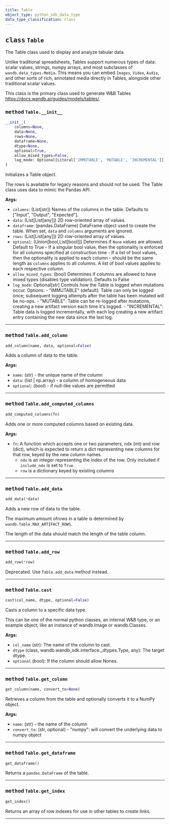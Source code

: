 ```yaml
---
title: Table
object_type: python_sdk_data_type
data_type_classification: class
---
```


<Card title="View the source code" href="https://github.com/wandb/wandb/blob/main/wandb/sdk/data_types/table.py" icon="github"/>




## <kbd>class</kbd> `Table`
The Table class used to display and analyze tabular data. 

Unlike traditional spreadsheets, Tables support numerous types of data: scalar values, strings, numpy arrays, and most subclasses of `wandb.data_types.Media`. This means you can embed `Images`, `Video`, `Audio`, and other sorts of rich, annotated media directly in Tables, alongside other traditional scalar values. 

This class is the primary class used to generate W&B Tables https://docs.wandb.ai/guides/models/tables/. 

### <kbd>method</kbd> `Table.__init__`

```python
__init__(
    columns=None,
    data=None,
    rows=None,
    dataframe=None,
    dtype=None,
    optional=True,
    allow_mixed_types=False,
    log_mode: Optional[Literal['IMMUTABLE', 'MUTABLE', 'INCREMENTAL']] = 'IMMUTABLE'
)
```

Initializes a Table object. 

The rows is available for legacy reasons and should not be used. The Table class uses data to mimic the Pandas API. 



**Args:**
 
 - `columns`:  (List[str]) Names of the columns in the table.  Defaults to ["Input", "Output", "Expected"]. 
 - `data`:  (List[List[any]]) 2D row-oriented array of values. 
 - `dataframe`:  (pandas.DataFrame) DataFrame object used to create the table.  When set, `data` and `columns` arguments are ignored. 
 - `rows`:  (List[List[any]]) 2D row-oriented array of values. 
 - `optional`:  (Union[bool,List[bool]]) Determines if `None` values are allowed. Default to True 
        - If a singular bool value, then the optionality is enforced for all  columns specified at construction time 
        - If a list of bool values, then the optionality is applied to each  column - should be the same length as `columns`  applies to all columns. A list of bool values applies to each respective column. 
 - `allow_mixed_types`:  (bool) Determines if columns are allowed to have mixed types  (disables type validation). Defaults to False 
 - `log_mode`:  Optional[str] Controls how the Table is logged when mutations occur.  Options: 
        - "IMMUTABLE" (default): Table can only be logged once; subsequent  logging attempts after the table has been mutated will be no-ops. 
        - "MUTABLE": Table can be re-logged after mutations, creating  a new artifact version each time it's logged. 
        - "INCREMENTAL": Table data is logged incrementally, with each log creating  a new artifact entry containing the new data since the last log. 




---

### <kbd>method</kbd> `Table.add_column`

```python
add_column(name, data, optional=False)
```

Adds a column of data to the table. 



**Args:**
 
 - `name`:  (str) - the unique name of the column 
 - `data`:  (list | np.array) - a column of homogeneous data 
 - `optional`:  (bool) - if null-like values are permitted 

---

### <kbd>method</kbd> `Table.add_computed_columns`

```python
add_computed_columns(fn)
```

Adds one or more computed columns based on existing data. 



**Args:**
 
 - `fn`:  A function which accepts one or two parameters, ndx (int) and  row (dict), which is expected to return a dict representing  new columns for that row, keyed by the new column names. 
    - `ndx` is an integer representing the index of the row. Only included if `include_ndx`  is set to `True`. 
    - `row` is a dictionary keyed by existing columns 

---

### <kbd>method</kbd> `Table.add_data`

```python
add_data(*data)
```

Adds a new row of data to the table. 

The maximum amount ofrows in a table is determined by `wandb.Table.MAX_ARTIFACT_ROWS`. 

The length of the data should match the length of the table column. 

---

### <kbd>method</kbd> `Table.add_row`

```python
add_row(*row)
```

Deprecated. Use `Table.add_data` method instead. 

---


### <kbd>method</kbd> `Table.cast`

```python
cast(col_name, dtype, optional=False)
```

Casts a column to a specific data type. 

This can be one of the normal python classes, an internal W&B type, or an example object, like an instance of wandb.Image or wandb.Classes. 



**Args:**
 
 - `col_name` (str):  The name of the column to cast. 
 - `dtype` (class, wandb.wandb_sdk.interface._dtypes.Type, any):  The  target dtype. 
 - `optional` (bool):  If the column should allow Nones. 

---


### <kbd>method</kbd> `Table.get_column`

```python
get_column(name, convert_to=None)
```

Retrieves a column from the table and optionally converts it to a NumPy object. 



**Args:**
 
 - `name`:  (str) - the name of the column 
 - `convert_to`:  (str, optional) - "numpy": will convert the underlying data to numpy object 

---

### <kbd>method</kbd> `Table.get_dataframe`

```python
get_dataframe()
```

Returns a `pandas.DataFrame` of the table. 

---

### <kbd>method</kbd> `Table.get_index`

```python
get_index()
```

Returns an array of row indexes for use in other tables to create links. 

---

